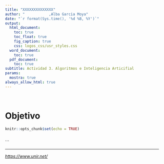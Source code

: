 ```yaml
---
title: "XXXXXXXXXXXXXX"
author: "           ,Alba Garcia Moya"
date: "`r format(Sys.time(), '%d %B, %Y')`"
output:
  html_document:
    toc: true
    toc_float: true
    fig_caption: true
    css: logos_css/usr_styles.css
  word_document:
    toc: true
  pdf_document:
    toc: true
subtitle: Actividad 3. Algoritmos e Inteligencia Articifial
params:
  mostra: true
always_allow_html: true
---
```

 
```{=html}
<script>
$(document).ready(function() {
  $head = $('#header');

  $head.prepend('<img src=\"logos_css/Logo_UNIR.png" alt="Logo_UNIR" style="display: block; margin: 0 auto; width: 185px;">');
});
</script>

```
# Objetivo



```r
knitr::opts_chunk$set(echo = TRUE)



```













\`\`\`  

<hr />

<p style="text-align: center;">


</p>

<p style="text-align: center;">


<p style="text-align: center;">

[<em><https://www.unir.net/></em>]{style="color: #808080;"}

</p>

